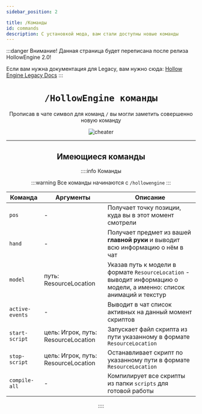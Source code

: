 ```yaml
---
sidebar_position: 2

title: /Команды
id: commands
description: С установкой мода, вам стали доступны новые команды
---
```



:::danger Внимание!
Данная страница будет переписана после релиза HollowEngine 2.0!

Если вам нужна документация для Legacy, вам нужно сюда: [Hollow Engine Legacy Docs](/docs/Legacy/hollowengine/begin/commands)
:::

<div align="center">

# `/HollowEngine команды`

Прописав в чате символ для команд `/` вы могли заметить совершенно новую команду

<div className="show" id="mask">

![cheater](@site/static/img/doc/titles/Commands0.png "Читерюга")

</div>

---

## Имеющиеся команды

::::info Команды

:::warning Все команды начинаются с
`/hollowengine`
:::

| Команда         | Аргументы                           | Описание                                                                                                                   |
|-----------------|-------------------------------------|----------------------------------------------------------------------------------------------------------------------------|
| `pos`           | -                                   | Получает точку позиции, куда вы в этот момент смотрели                                                                     |
| `hand`          | -                                   | Получает предмет из вашей **главной руки** и выводит всю информацию о нём в чат                                            |
| `model`         | путь: ResourceLocation              | Указав путь к модели в формате `ResourceLocation` - выводит информацию о модели, а именно: список анимаций и текстур |
| `active-events` | -                                   | Выводит в чат список активных на данный момент скриптов                                                                    |
| `start-script`  | цель: Игрок, путь: ResourceLocation | Запускает файл скрипта из пути указанному в формате `ResourceLocation`                                                     |
| `stop-script`   | цель: Игрок, путь: ResourceLocation | Останавливает скрипт по указанному пути в формате `ResourceLocation`                                                       |
| `compile-all`   | -                                   | Компилирует все скрипты из папки `scripts` для готовой работы                                                              |

::::

</div>
